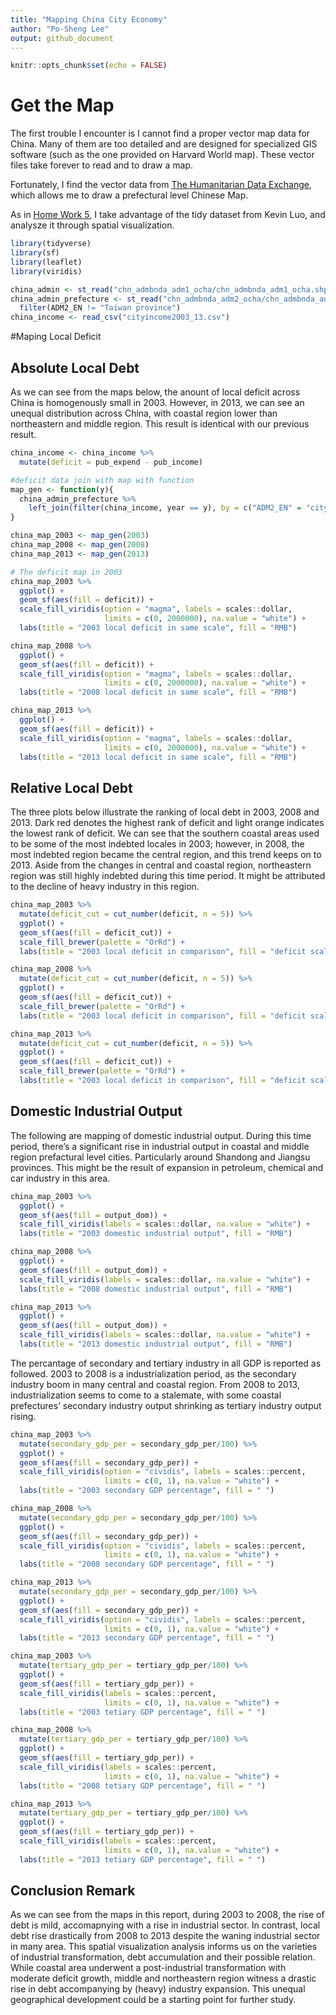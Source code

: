 ```yaml
---
title: "Mapping China City Economy"
author: "Po-Sheng Lee"
output: github_document
---
```


```r
knitr::opts_chunk$set(echo = FALSE)
```

# Get the Map

The first trouble I encounter is I cannot find a proper vector map data for China. Many of them are too detailed and are designed for specialized GIS software (such as the one provided on Harvard World map). These vector files take forever to read and to draw a map.

Fortunately, I find the vector data from [The Humanitarian Data Exchange](https://data.humdata.org/dataset/china-administrative-boundaries), which allows me to draw a prefectural level Chinese Map.

As in [Home Work 5](https://github.com/lpstntw/hw05/blob/master/china_city_income_land_economy.md), I take advantage of the tidy dataset from Kevin Luo, and analysze it through spatial visualization.

```r

library(tidyverse)
library(sf)
library(leaflet)
library(viridis)

china_admin <- st_read("chn_admbnda_adm1_ocha/chn_admbnda_adm1_ocha.shp")
china_admin_prefecture <- st_read("chn_admbnda_adm2_ocha/chn_admbnda_adm2_ocha.shp") %>%
  filter(ADM2_EN != "Taiwan province")
china_income <- read_csv("cityincome2003_13.csv")

```


#Maping Local Deficit

## Absolute Local Debt
As we can see from the maps below, the anount of local deficit across China is homogenously small in 2003. However, in 2013, we can see an unequal distribution across China, with coastal region lower than northeastern and middle region. This result is identical with our previous result.

```r

china_income <- china_income %>%
  mutate(deficit = pub_expend - pub_income)

#deficit data join with map with function
map_gen <- function(y){
  china_admin_prefecture %>%
    left_join(filter(china_income, year == y), by = c("ADM2_EN" = "city"))
}

china_map_2003 <- map_gen(2003)
china_map_2008 <- map_gen(2008)
china_map_2013 <- map_gen(2013)

# The deficit map in 2003
china_map_2003 %>%
  ggplot() +
  geom_sf(aes(fill = deficit)) + 
  scale_fill_viridis(option = "magma", labels = scales::dollar, 
                     limits = c(0, 2000000), na.value = "white") +
  labs(title = "2003 local deficit in same scale", fill = "RMB")

china_map_2008 %>%
  ggplot() +
  geom_sf(aes(fill = deficit)) + 
  scale_fill_viridis(option = "magma", labels = scales::dollar, 
                     limits = c(0, 2000000), na.value = "white") +
  labs(title = "2008 local deficit in same scale", fill = "RMB")

china_map_2013 %>%
  ggplot() +
  geom_sf(aes(fill = deficit)) + 
  scale_fill_viridis(option = "magma", labels = scales::dollar, 
                     limits = c(0, 2000000), na.value = "white") +
  labs(title = "2013 local deficit in same scale", fill = "RMB")

```


## Relative Local Debt

The three plots below illustrate the ranking of local debt in 2003, 2008 and 2013. Dark red denotes the highest rank of deficit and light orange indicates the lowest rank of deficit. We can see that the southern coastal areas used to be some of the most indebted locales in 2003; however, in 2008, the most indebted region became the central region, and this trend keeps on to 2013. Aside from the changes in central and coastal region, northeastern region was still highly indebted during this time period. It might be attributed to the decline of heavy industry in this region.

```r

china_map_2003 %>%
  mutate(deficit_cut = cut_number(deficit, n = 5)) %>%
  ggplot() +
  geom_sf(aes(fill = deficit_cut)) +
  scale_fill_brewer(palette = "OrRd") +
  labs(title = "2003 local deficit in comparison", fill = "deficit scaled")

china_map_2008 %>%
  mutate(deficit_cut = cut_number(deficit, n = 5)) %>%
  ggplot() +
  geom_sf(aes(fill = deficit_cut)) +
  scale_fill_brewer(palette = "OrRd") +
  labs(title = "2003 local deficit in comparison", fill = "deficit scaled")

china_map_2013 %>%
  mutate(deficit_cut = cut_number(deficit, n = 5)) %>%
  ggplot() +
  geom_sf(aes(fill = deficit_cut)) +
  scale_fill_brewer(palette = "OrRd") +
  labs(title = "2003 local deficit in comparison", fill = "deficit scaled")

```

## Domestic Industrial Output

The following are mapping of domestic industrial output. During this time period, there's a significant rise in industrial output in coastal and middle region prefactural level cities. Particularly around Shandong and Jiangsu provinces. This might be the result of expansion in petroleum, chemical and car industry in this area.


```r

china_map_2003 %>%
  ggplot() +
  geom_sf(aes(fill = output_dom)) + 
  scale_fill_viridis(labels = scales::dollar, na.value = "white") +
  labs(title = "2003 domestic industrial output", fill = "RMB")

china_map_2008 %>%
  ggplot() +
  geom_sf(aes(fill = output_dom)) + 
  scale_fill_viridis(labels = scales::dollar, na.value = "white") +
  labs(title = "2008 domestic industrial output", fill = "RMB")

china_map_2013 %>%
  ggplot() +
  geom_sf(aes(fill = output_dom)) + 
  scale_fill_viridis(labels = scales::dollar, na.value = "white") +
  labs(title = "2013 domestic industrial output", fill = "RMB")

```


The percantage of secondary and tertiary industry in all GDP is reported as followed. 2003 to 2008 is a industrialization period, as the secondary industry boom in many central and coastal region. From 2008 to 2013, industrialization seems to come to a stalemate, with some coastal prefectures' secondary industry output shrinking as tertiary industry output rising.

```r

china_map_2003 %>%
  mutate(secondary_gdp_per = secondary_gdp_per/100) %>%
  ggplot() +
  geom_sf(aes(fill = secondary_gdp_per)) + 
  scale_fill_viridis(option = "cividis", labels = scales::percent, 
                     limits = c(0, 1), na.value = "white") +
  labs(title = "2003 secondary GDP percentage", fill = " ")

china_map_2008 %>%
  mutate(secondary_gdp_per = secondary_gdp_per/100) %>%
  ggplot() +
  geom_sf(aes(fill = secondary_gdp_per)) + 
  scale_fill_viridis(option = "cividis", labels = scales::percent, 
                     limits = c(0, 1), na.value = "white") +
  labs(title = "2008 secondary GDP percentage", fill = " ")

china_map_2013 %>%
  mutate(secondary_gdp_per = secondary_gdp_per/100) %>%
  ggplot() +
  geom_sf(aes(fill = secondary_gdp_per)) + 
  scale_fill_viridis(option = "cividis", labels = scales::percent, 
                     limits = c(0, 1), na.value = "white") +
  labs(title = "2013 secondary GDP percentage", fill = " ")

china_map_2003 %>%
  mutate(tertiary_gdp_per = tertiary_gdp_per/100) %>%
  ggplot() +
  geom_sf(aes(fill = tertiary_gdp_per)) + 
  scale_fill_viridis(labels = scales::percent, 
                     limits = c(0, 1), na.value = "white") +
  labs(title = "2003 tetiary GDP percentage", fill = " ")

china_map_2008 %>%
  mutate(tertiary_gdp_per = tertiary_gdp_per/100) %>%
  ggplot() +
  geom_sf(aes(fill = tertiary_gdp_per)) + 
  scale_fill_viridis(labels = scales::percent, 
                     limits = c(0, 1), na.value = "white") +
  labs(title = "2008 tetiary GDP percentage", fill = " ")

china_map_2013 %>%
  mutate(tertiary_gdp_per = tertiary_gdp_per/100) %>%
  ggplot() +
  geom_sf(aes(fill = tertiary_gdp_per)) + 
  scale_fill_viridis(labels = scales::percent, 
                     limits = c(0, 1), na.value = "white") +
  labs(title = "2013 tetiary GDP percentage", fill = " ")

```


## Conclusion Remark

As we can see from the maps in this report, during 2003 to 2008, the rise of debt is mild, accomapnying with a rise in industrial sector. In contrast, local debt rise drastically from 2008 to 2013 despite the waning industrial sector in many area. This spatial visualization analysis informs us on the varieties of industrial transformation, debt accumulation and their possible relation. While coastal area underwent a post-industrial transformation with moderate deficit growth, middle and northeastern region witness a drastic rise in debt accompanying by (heavy) industry expansion. This unequal geographical development could be a starting point for further study.

